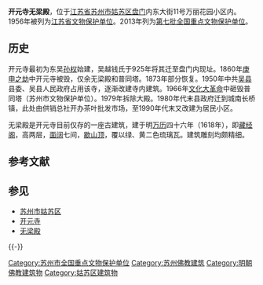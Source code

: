 {{来源|time=2013-11-9}}
{{文物保护单位
| 级别 = 全国
| 图片 = 苏州开元寺无梁殿（明代）.jpg
| 名称 = 开元寺无梁殿
| 编号 = 7-0958
| 分类 = 古建筑
| 时代 = 明
| 所在 = [[江苏省|江苏省]][[苏州市|苏州市]]
| 登录 = 2013年
| Cat = 江苏全国重点文物保护单位
}}
'''开元寺无梁殿'''，位于[[江苏省|江苏省]][[苏州市|苏州市]][[姑苏区|姑苏区]][[盘门|盘门]]内东大街11号万丽花园小区内。1956年被列为[[江苏省文物保护单位|江苏省文物保护单位]]。2013年列为[[第七批全国重点文物保护单位|第七批全国重点文物保护单位]]。

==历史==
开元寺最初为东吴[[孙权|孙权]]始建，吴越钱氏于925年将其迁至盘门内现址。1860年[[庚申之劫|庚申之劫]]中开元寺被毁，仅余无梁殿和普同塔。1873年部分恢复。1950年中共[[吴县|吴县]]县委、吴县人民政府占用该寺，逐渐改建寺内建筑。1966年[[文化大革命|文化大革命]]中砸毁普同塔（苏州市文物保护单位）。1979年拆除大殿。1980年代末县政府迁到城南长桥镇，此处由供销总社开办茶叶批发市场，至1990年代末又改建为居民小区。

无梁殿是开元寺目前仅存的一座古建筑，建于明[[万历|万历]]四十六年（1618年），即[[藏经阁|藏经阁]]，高两层，[[面阔|面阔]]七间，[[歇山顶|歇山顶]]，覆以绿、黄二色琉璃瓦。建筑雕刻均颇精细。

== 参考文献 ==
{{Reflist}}

== 参见 ==
{{Portal box|中国建筑|江苏|佛教}}
* [[苏州市|苏州市]][[姑苏区|姑苏区]]
* [[开元寺|开元寺]]
* [[无梁殿|无梁殿]]

{{-}}
{{coord|31.29524|N|120.61345|E|display=title}}
{{江苏全国重点文物保护单位}}
{{DEFAULTSORT:kaiyuansi}}
[[Category:苏州市全国重点文物保护单位|Category:苏州市全国重点文物保护单位]]
[[Category:苏州佛教建筑|Category:苏州佛教建筑]]
[[Category:明朝佛教建筑物|Category:明朝佛教建筑物]]
[[Category:姑苏区建筑物|Category:姑苏区建筑物]]